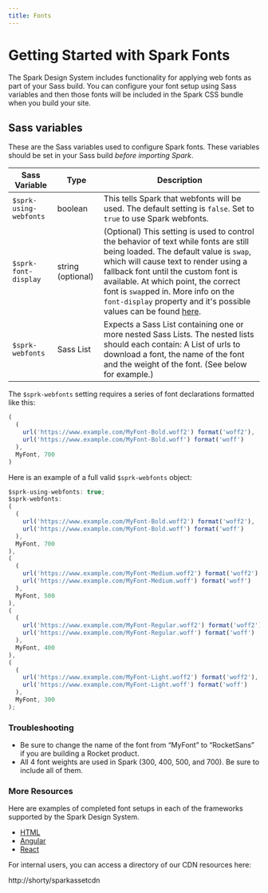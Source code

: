 ```yaml
---
title: Fonts
---
```


# Getting Started with Spark Fonts

The Spark Design System includes functionality for
applying web fonts as part of your Sass build.
You can configure your font setup using Sass
variables and then those fonts will be included
in the Spark CSS bundle when you build your site.

## Sass variables

These are the Sass variables used to configure
Spark fonts. These variables should be set in
your Sass build *before importing Spark*.

| Sass Variable | Type | Description |
|---|---|---|
| `$sprk-using-webfonts` | boolean | This tells Spark that webfonts will be used. The default setting is `false`. Set to `true` to use Spark webfonts.|
| `$sprk-font-display` | string (optional) | (Optional) This setting is used to control the behavior of text while fonts are still being loaded. The default value is `swap`, which will cause text to render using a fallback font until the custom font is available. At which point, the correct font is `swap`ped in. More info on the `font-display` property and it's possible values can be found [here](https://developer.mozilla.org/en-US/docs/Web/CSS/@font-face/font-display).|
| `$sprk-webfonts` | Sass List | Expects a Sass List containing one or more nested Sass Lists. The nested lists should each contain: A List of urls to download a font, the name of the font and the weight of the font. (See below for example.)  |

The `$sprk-webfonts` setting requires a series of font declarations formatted like this:

```javascript
(
  (
    url('https://www.example.com/MyFont-Bold.woff2') format('woff2'),
    url('https://www.example.com/MyFont-Bold.woff') format('woff')
  ),
  MyFont, 700
)
```

Here is an example of a full valid `$sprk-webfonts` object:

```javascript
$sprk-using-webfonts: true;
$sprk-webfonts:
(
  (
    url('https://www.example.com/MyFont-Bold.woff2') format('woff2'),
    url('https://www.example.com/MyFont-Bold.woff') format('woff')
  ),
  MyFont, 700
),
(
  (
    url('https://www.example.com/MyFont-Medium.woff2') format('woff2'),
    url('https://www.example.com/MyFont-Medium.woff') format('woff')
  ),
  MyFont, 500
),
(
  (
    url('https://www.example.com/MyFont-Regular.woff2') format('woff2'),
    url('https://www.example.com/MyFont-Regular.woff') format('woff')
  ),
  MyFont, 400
),
(
  (
    url('https://www.example.com/MyFont-Light.woff2') format('woff2'),
    url('https://www.example.com/MyFont-Light.woff') format('woff')
  ),
  MyFont, 300
);
```

### Troubleshooting

* Be sure to change the name of the font from “MyFont” to “RocketSans” if you are building a Rocket product.
* All 4 font weights are used in Spark (300, 400, 500, and 700). Be sure to include all of them.

### More Resources

Here are examples of completed font setups in each of the frameworks supported by the Spark Design System.

- [HTML](https://github.com/sparkdesignsystem/spark-starter-html/blob/master/src/style.scss)
- [Angular](https://github.com/sparkdesignsystem/spark-starter-angular/blob/master/src/styles.scss)
- [React](https://github.com/sparkdesignsystem/spark-starter-react/blob/master/src/styles.scss)

For internal users, you can access a directory of our CDN resources here:

http://shorty/sparkassetcdn
